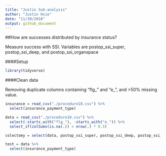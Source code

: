```yaml
---
title: "Justin Sub-analysis"
author: "Justin Hsie"
date: "11/30/2018"
output: github_document
---
```


##How are successes distributed by insurance status?

Measure success with SSI. Variables are postop_ssi_super, postop_ssi_deep, and postop_ssi_organspace

####Setup

```r
library(tidyverse)
```

####Clean data

Removing duplicate columns containing "flg_" and "e_", and >50% missing value. 

```r
insurance = read_csv("./procedure10.csv") %>% 
  select(insurance_payment_type)

data = read_csv("./procedure10.csv") %>% 
  select(-starts_with("flg_"), -starts_with("e_")) %>%
  select_if(colSums(is.na(.)) < nrow(.) * 0.5)

colectomy = select(data, postop_ssi_super, postop_ssi_deep, postop_ssi_organspace)
```

```r
test = data %>% 
  select(insurance_payment_type)
```
